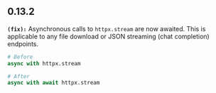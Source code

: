 ## 0.13.2
**`(fix):`** Asynchronous calls to `httpx.stream` are now awaited. This is applicable to any file download or
  JSON streaming (chat completion) endpoints.

  ```python
  # Before
  async with httpx.stream

  # After
  async with await httpx.stream
  ```


